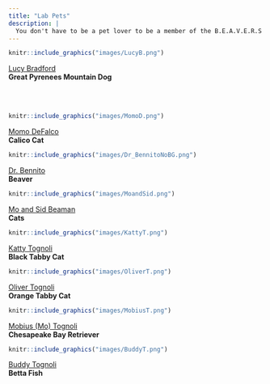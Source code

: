 ```yaml
---
title: "Lab Pets"
description: |
  You don't have to be a pet lover to be a member of the B.E.A.V.E.R.S Lab but many members do love their pets. Click on each pet's name to learn more about them. 
---
```


:::float-image

```r
knitr::include_graphics("images/LucyB.png")
```

[Lucy Bradford](LucyB.html) 
<br/>
**Great Pyrenees Mountain Dog**
:::

<br/>
<br/>

:::float-image

```r
knitr::include_graphics("images/MomoD.png")
```

[Momo DeFalco](MomoD.html) 
<br/>
**Calico Cat**
:::

:::float-image

```r
knitr::include_graphics("images/Dr_BennitoNoBG.png")
```

[Dr. Bennito](Dr_Bennito.html) 
<br/>
**Beaver**
:::

:::float-image

```r
knitr::include_graphics("images/MoandSid.png")
```

[Mo and Sid Beaman](MoandSid.html) 
<br/>
**Cats**
:::

:::float-image

```r
knitr::include_graphics("images/KattyT.png")
```

[Katty Tognoli](KattyT.html) 
<br/>
**Black Tabby Cat**
:::

:::float-image

```r
knitr::include_graphics("images/OliverT.png")
```

[Oliver Tognoli](OliverT.html) 
<br/>
**Orange Tabby Cat**
:::

:::float-image

```r
knitr::include_graphics("images/MobiusT.png")
```

[Mobius (Mo) Tognoli](MobiusT.html) 
<br/>
**Chesapeake Bay Retriever**
:::

:::float-image

```r
knitr::include_graphics("images/BuddyT.png")
```

[Buddy Tognoli](BuddyT.html) 
<br/>
**Betta Fish**
:::